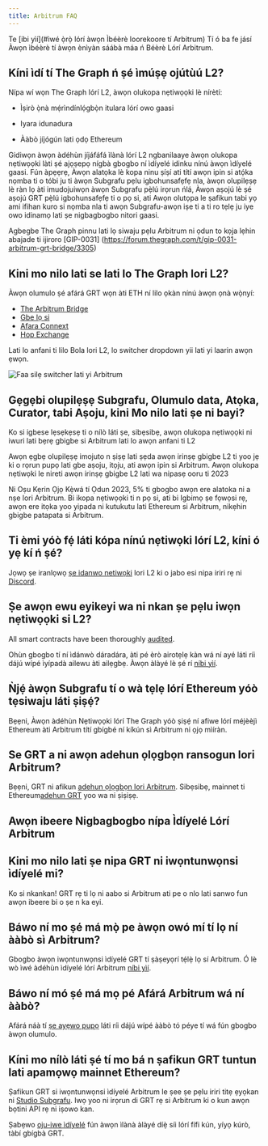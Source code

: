 ```yaml
---
title: Arbitrum FAQ
---
```


Te [ibi yìí](#ìwé ọ̀rọ̀ lórí àwọn Ìbéèrè loorekoore tí Arbitrum) Tí ó ba fe jásí Àwọn ìbéèrè tí àwọn ènìyàn sáábà máa ń Béèrè Lórí Arbitrum.

## Kíni ìdí tí The Graph ń ṣé ìmúṣẹ ojútùú L2?

Nípa wí wọn The Graph lórí L2, àwọn olukopa nẹtiwọọki lè nírètí:

- Ìṣirò ọ̀nà mẹ́rìndínlọ́gbọ̀n itulara lórí owo gaasi

- Iyara idunadura

- Ààbò jíjógún lati ọdọ Ethereum

Gidiwọn àwọn àdéhùn jíjáfáfá ìlànà lórí L2 ngbanilaaye àwọn olukopa nẹtiwọọki làti ṣé ajọṣepọ nígbà gbogbo ní ìdíyelé idinku nínú àwọn ìdíyelé gaasi. Fún àpẹẹrẹ, Àwọn alatọka lè kopa ninu ṣíṣí ati títí awọn ipin si atọ́ka nọmba ti o tóbi ju ti àwọn Subgrafu pẹlu igbohunsafẹfẹ nla, àwọn olupilẹṣẹ lè ràn lọ àti imudojuiwọn àwọn Subgrafu pẹ̀lú irọrun ńlá, Àwọn aṣojú lè ṣé aṣojú GRT pẹ̀lú igbohunsafẹfẹ ti o pọ si, ati Awọn olutọpa le ṣafikun tabi yọ ami ifihan kuro si nọmba nla ti awọn Subgrafu-awọn iṣe ti a ti ro tẹlẹ ju iye owo idinamọ lati ṣe nigbagbogbo nitori gaasi.

Agbegbe The Graph pinnu lati lọ siwaju pẹlu Arbitrum ni ọdun to kọja lẹhin abajade ti ijiroro [GIP-0031] (https://forum.thegraph.com/t/gip-0031-arbitrum-grt-bridge/3305)

## Kini mo nilo lati se lati lo The Graph lori L2?

Àwọn olumulo ṣé afárá GRT wọn àti ETH ní lilo ọkàn nínú àwọn ọnà wọ̀nyí:

- [The Arbitrum Bridge](https://bridge.arbitrum.io/?l2ChainId=42161)
- [Gbe lọ si](https://transferto.xyz/swap)
- [Afara Connext](https://bridge.connext.network/)
- [Hop Exchange](https://app.hop.exchange/#/send?token=ETH)

Lati lo anfani ti lilo Bola lori L2, lo switcher dropdown yii lati yi laarin awọn ẹwọn.

![Faa silẹ switcher lati yi Arbitrum](/img/arbitrum-screenshot-toggle.png)

## Gẹgẹbi olupilẹṣẹ Subgrafu, Olumulo data, Atọka, Curator, tabi Aṣoju, kini Mo nilo lati ṣe ni bayi?

Ko si igbese lẹsẹkẹsẹ ti o nílò láti ṣe, sibẹsibẹ, awọn olukopa nẹtiwọọki ni iwuri lati bẹrẹ gbigbe si Arbitrum lati lo awọn anfani ti L2

Awọn ẹgbẹ olupilẹṣẹ imojuto n ṣiṣẹ lati ṣẹda awọn irinṣẹ gbigbe L2 ti yoo jẹ ki o rọrun pupọ lati gbe aṣoju, itọju, ati awọn ipin si Arbitrum. Awọn olukopa nẹtiwọki le nireti awọn irinṣẹ gbigbe L2 lati wa nipasẹ ooru ti 2023

Ni Oṣu Kẹrin Ọjọ Kẹ̀wá tí Ọdun 2023, 5% ti gbogbo awọn ere alatoka ni a nṣe lori Arbitrum. Bi ikopa nẹtiwọọki ti n pọ si, ati bi Igbimọ ṣe fọwọsi rẹ, awọn ere itọka yoo yipada ni kutukutu lati Ethereum si Arbitrum, nikẹhin gbigbe patapata si Arbitrum.

## Ti èmi yóò fẹ́ láti kópa nínú nẹtiwọki lórí L2, kíni ó yẹ kí ń ṣé?

Jọwọ ṣe iranlọwọ [ṣe idanwo netiwọki](https://testnet.thegraph.com/explorer) lori L2 ki o jabo esi nipa iriri rẹ ni [Discord](https://discord.gg/graphprotocol).

## Ṣe awọn ewu eyikeyi wa ni nkan ṣe pẹlu iwọn nẹtiwọọki si L2?

All smart contracts have been thoroughly [audited](https://github.com/graphprotocol/contracts/blob/main/packages/contracts/audits/OpenZeppelin/2022-07-graph-arbitrum-bridge-audit.pdf).

Ohùn gbogbo tí ní ìdánwò dáradára, àti pé èrò airotẹlẹ kàn wá ní ayé láti ríi dájú wípé ìyípadà ailewu àti ailẹgbẹ. Àwọn àlàyé lè ṣé rí [níbi yìí](https://forum.thegraph.com/t/gip-0037-the-graph-arbitrum-deployment-with-linear-rewards-minted-in-l2/3551#risks-and-security-considerations-20).

## Ǹjẹ́ àwọn Subgrafu tí o wà tẹlẹ lórí Ethereum yóò tẹsiwaju láti ṣiṣẹ́?

Bẹẹni, Àwọn àdéhùn Nẹtiwọọki lórí The Graph yóò ṣiṣẹ́ ní afiwe lórí méjèèjì Ethereum àti Arbitrum títí gbígbé ní kíkún sì Arbitrum ni ọjọ mìíràn.

## Se GRT a ni awọn adehun ọlọgbọn ransogun lori Arbitrum?

Bẹẹni, GRT ni afikun [adehun ọlọgbọn lori Arbitrum](https://arbiscan.io/address/0x9623063377ad1b27544c965ccd7342f7ea7e88c7). Sibẹsibẹ, mainnet ti Ethereum[adehun GRT](https://etherscan.io/token/0xc944e90c64b2c07662a292be6244bdf05cda44a7) yoo wa ni ṣiṣiṣẹ.

## Awọn ibeere Nigbagbogbo nípa Ìdíyelé Lórí Arbitrum

## Kini mo nilo lati ṣe nipa GRT ni iwọntunwọnsi ìdíyelé mi?

Ko si nkankan! GRT rẹ ti lọ ni aabo si Arbitrum ati pe o nlo lati sanwo fun awọn ibeere bi o ṣe n ka eyi.

## Báwo ní mo ṣé má mọ̀ pe àwọn owó mí tí lọ ní ààbò sì Arbitrum?

Gbogbo àwọn iwọntunwọnsi ìdíyelé GRT tí ṣàṣeyọrí tẹ́lẹ̀ lọ sí Arbitrum. Ó lè wò ìwé àdéhùn ìdíyelé lórí Arbitrum [níbi yìí](https://arbiscan.io/address/0x1B07D3344188908Fb6DEcEac381f3eE63C48477a).

## Báwo ní mó ṣé má mọ pé Afárá Arbitrum wá ní ààbò?

Afárá náà tí [ṣe ayẹwo pupọ](https://code4rena.com/contest/2022-10-the-graph-l2-bridge-contest) láti ríi dájú wípé ààbò tó péye tí wá fún gbogbo àwọn olumulo.

## Kíni mo nílò láti ṣé tí mo bá n ṣafikun GRT tuntun lati apamọwọ mainnet Ethereum?

Ṣafikun GRT si iwọntunwọnsi ìdíyelé Arbitrum le ṣee ṣe pẹlu iriri titẹ ẹyọkan ni [Studio Subgrafu](https://thegraph.com/studio/). Iwọ yoo ni irọrun di GRT rẹ si Arbitrum ki o kun awọn bọtini API rẹ ni iṣowo kan.

Ṣabẹwo [oju-iwe ìdíyelé](https://thegraph.com/docs/en/billing/) fún àwọn ìlànà àlàyé díẹ̀ síi lórí fífi kún, yíyọ kúrò, tàbí gbígbà GRT.
